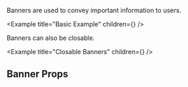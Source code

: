 

Banners are used to convey important information to users.

<Example title="Basic Example" children={<BannerExample0 />} />

Banners can also be closable.

<Example title="Closable Banners" children={<BannerExample1 />} />

## Banner Props

<Props props={bannerProps} />

